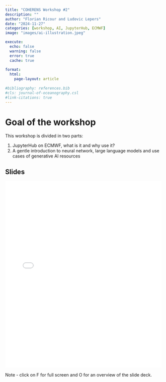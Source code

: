 ```yaml
---
title: "COHERENS Workshop #2"
description: ""
author: "Florian Ricour and Ludovic Lepers"
date: "2024-11-27"
categories: [workshop, AI, JupyterHub, ECMWF]
image: "images/ai-illustration.jpeg"

execute:
  echo: false
  warning: false
  error: true
  cache: true
  
format: 
  html:
    page-layout: article
    
#bibliography: references.bib
#cls: journal-of-oceanography.csl
#link-citations: true
---
```


# Goal of the workshop

This workshop is divided in two parts:

1.  JupyterHub on ECMWF, what is it and why use it?
2.  A gentle introduction to neural network, large language models and use cases of generative AI resources

## Slides

<iframe src="coherens_workshop.html" width="100%" height="600px" frameborder="0"></iframe>

Note - click on F for full screen and O for an overview of the slide deck.
